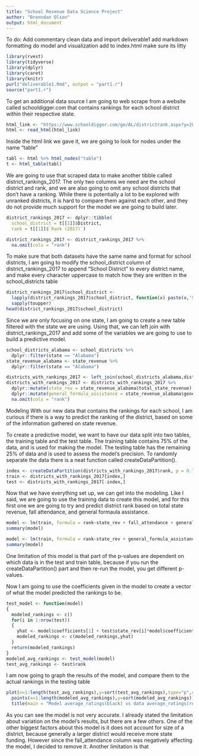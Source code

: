 ```yaml
---
title: "School Revenue Data Science Project"
author: "Brenndan Olson"
output: html_document
---
```


To do:
Add commentary
clean data and import deliverable1
add markdown formatting
do model and visualization
add to index.html
make sure its litty

```r
library(rvest)
library(tidyverse)
library(dplyr)
library(caret)
library(knitr)
purl("deliverable1.Rmd", output = "part1.r")
source("part1.r")
```
To get an additional data source I am going to web scrape from a website called schooldigger.com that contains rankings for each school district within their respective state. 
```r
html_link <- "https://www.schooldigger.com/go/AL/districtrank.aspx?y=2018" 
html <- read_html(html_link)
```
Inside the html link we gave it, we are going to look for nodes under the name "table"
```r
tabl <- html %>% html_nodes("table")
t <- html_table(tabl)
```
We are going to use that scraped data to make another tibble called district_rankings_2017. The only two columns we need are the school district and rank, and we are also going to omit any school districts that don't have a ranking. While there is potentially a lot to be explored with unranked districts, it is hard to compare them against each other, and they do not provide much support for the model we are going to build later.
```r
district_rankings_2017 <- dplyr::tibble(
  school_district = t[[1]]$District,
  rank = t[[1]]$`Rank (2017)`)

district_rankings_2017 <- district_rankings_2017 %>%
  na.omit(cols = "rank")
```
To make sure that both datasets have the same name and format for school districts, I am going to modify the school_district column of district_rankings_2017 to append "School District" to every district name, and make every character uppercase to match how they are written in the school_districts table
```r
district_rankings_2017$school_district <- 
  lapply(district_rankings_2017$school_district, function(x) paste(x,'School District')) %>%
  sapply(toupper)
head(district_rankings_2017$school_district)
```
Since we are only focusing on one state, I am going to create a new table filtered with the state we are using. Using that, we can left join with district_rankings_2017 and add some of the variables we are going to use to build a predictive model.
```r
school_districts_alabama <- school_districts %>%
  dplyr::filter(state == "Alabama")
state_revenue_alabama <- state_revenue %>%
  dplyr::filter(state == "Alabama")

districts_with_rankings_2017 <- left_join(school_districts_alabama,district_rankings_2017, by = "school_district") 
districts_with_rankings_2017 <- districts_with_rankings_2017 %>%
  dplyr::mutate(state_rev = state_revenue_alabama$total_state_revenue) %>%
  dplyr::mutate(general_formula_assistance = state_revenue_alabama$general_formula_assistance) %>%
  na.omit(cols = "rank")

```

Modeling 
With our new data that contains the rankings for each school, I am curious if there is a way to predict the ranking of the district, based on some of the information gathered on state revenue.

To create a predictive model, we want to have our data split into two tables, the training table and the test table. The training table contains 75% of the data, and is used for making the model. The testing table has the remaining 25% of data and is used to assess the model's precision. To randomly separate the data there is a neat function called createDataPartition().
```r
index <- createDataPartition(districts_with_rankings_2017$rank, p = 0.75, list = FALSE)
train <- districts_with_rankings_2017[index,]
test <- districts_with_rankings_2017[-index,]
```
Now that we have everything set up, we can get into the modeling. Like I said, we are going to use the training data to create this model, and for this first one we are going to try and predict district rank based on total state revenue, fall attendance, and general formaula assistance.
```r
model <- lm(train, formula = rank~state_rev + fall_attendance + general_formula_assistance)
summary(model)
```

```r
model <- lm(train, formula = rank~state_rev + general_formula_assistance)
summary(model)
```
One limitation of this model is that part of the p-values are dependent on which data is in the test and train table, because if you run the createDataPartition() part and then re-run the model, you get different p-values.

Now I am going to use the coefficients given in the model to create a vector of what the model predicted the rankings to be.
```r
test_model <- function(model)
{
  modeled_rankings <- c()
  for(i in 1:nrow(test))
  {
    yhat <- model$coefficients[1] + test$state_rev[i]*model$coefficients[2] + test$general_formula_assistance[i]*model$coefficients[3]
    modeled_rankings <- c(modeled_rankings,yhat)
  }
  return(modeled_rankings)
}
modeled_avg_rankings <- test_model(model)
test_avg_rankings <- test$rank
```
I am now going to graph the results of the model, and compare them to the actual rankings in the testing table
```r
plot(x=1:length(test_avg_rankings),y=sort(test_avg_rankings),type="p",col="red")
  points(x=1:length(modeled_avg_rankings),y=sort(modeled_avg_rankings))
  title(main = "Model average_ratings(black) vs data average_ratings(red)")
```
As you can see the model is not very accurate. I already stated the limitation about variation on the model's results, but there are a few others. One of the other biggest factors about this model is it does not account for size of a district, because generally a larger district would receive more state funding. However since the fall_attendance column was negatively affecting the model, I decided to remove it. Another limitation is that 